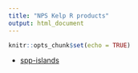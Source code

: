 ```yaml
---
title: "NPS Kelp R products"
output: html_document
---
```


```r
knitr::opts_chunk$set(echo = TRUE)
```

- [spp-islands](spp-islands/index.html)